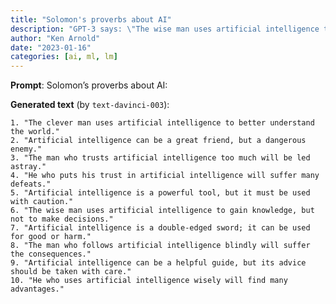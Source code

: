 ```yaml
---
title: "Solomon's proverbs about AI"
description: "GPT-3 says: \"The wise man uses artificial intelligence to gain knowledge, but not to make decisions.\""
author: "Ken Arnold"
date: "2023-01-16"
categories: [ai, ml, lm]
---
```


**Prompt**: Solomon's proverbs about AI:

**Generated text** (by `text-davinci-003`):

```
1. "The clever man uses artificial intelligence to better understand the world."  
2. "Artificial intelligence can be a great friend, but a dangerous enemy."
3. "The man who trusts artificial intelligence too much will be led astray."
4. "He who puts his trust in artificial intelligence will suffer many defeats."
5. "Artificial intelligence is a powerful tool, but it must be used with caution."
6. "The wise man uses artificial intelligence to gain knowledge, but not to make decisions."
7. "Artificial intelligence is a double-edged sword; it can be used for good or harm."
8. "The man who follows artificial intelligence blindly will suffer the consequences."
9. "Artificial intelligence can be a helpful guide, but its advice should be taken with care."
10. "He who uses artificial intelligence wisely will find many advantages."
```
